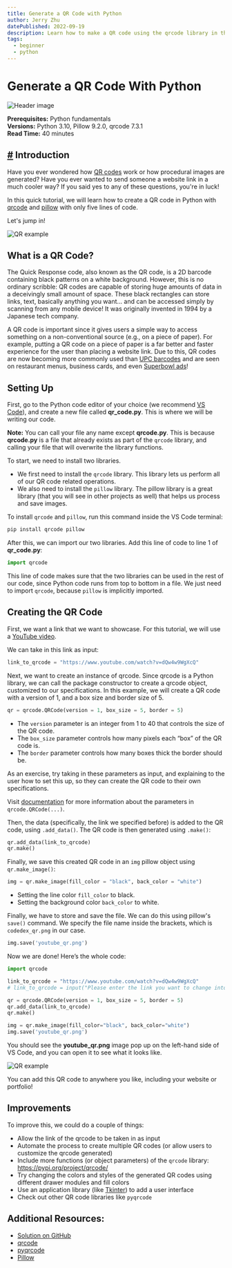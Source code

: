 ```yaml
---
title: Generate a QR Code with Python
author: Jerry Zhu
datePublished: 2022-09-19
description: Learn how to make a QR code using the qrcode library in this project tutorial
tags:
  - beginner
  - python
---
```


# Generate a QR Code With Python

<AuthorAvatar author_name="Jerry Zhu" author_avatar="/images/projects/authors/jerry_zhu.jpg" />

![Header image](https://raw.githubusercontent.com/codedex-io/projects/main/projects/create-a-qr-code-with-python/header.png)

**Prerequisites:** Python fundamentals  
**Versions:** Python 3.10, Pillow 9.2.0, qrcode 7.3.1  
**Read Time:** 40 minutes

## [#](#-introduction) Introduction

Have you ever wondered how [QR codes](https://en.wikipedia.org/wiki/QR_code) work or how procedural images are generated? Have you ever wanted to send someone a website link in a much cooler way? If you said yes to any of these questions, you're in luck!

In this quick tutorial, we will learn how to create a QR code in Python with [qrcode](https://pypi.org/project/qrcode) and [pillow](https://pypi.org/project/Pillow) with only five lines of code.

Let's jump in!

![QR example](https://raw.githubusercontent.com/codedex-io/projects/main/projects/create-a-qr-code-with-python/codedex_qr.png)

## What is a QR Code?

The Quick Response code, also known as the QR code, is a 2D barcode containing black patterns on a white background. However, this is no ordinary scribble: QR codes are capable of storing huge amounts of data in a deceivingly small amount of space. These black rectangles can store links, text, basically anything you want... and can be accessed simply by scanning from any mobile device! It was originally invented in 1994 by a Japanese tech company.

A QR code is important since it gives users a simple way to access something on a non-conventional source (e.g., on a piece of paper). For example, putting a QR code on a piece of paper is a far better and faster experience for the user than placing a website link. Due to this, QR codes are now becoming more commonly used than [UPC barcodes](https://en.wikipedia.org/wiki/Universal_Product_Code) and are seen on restaurant menus, business cards, and even [Superbowl ads](https://www.youtube.com/watch?v=1zLsUhOCqyU)!

## Setting Up

First, go to the Python code editor of your choice (we recommend [VS Code](https://code.visualstudio.com/)), and create a new file called **qr_code.py**. This is where we will be writing our code.

**Note:** You can call your file any name except **qrcode.py**. This is because **qrcode.py** is a file that already exists as part of the `qrcode` library, and calling your file that will overwrite the library functions.

To start, we need to install two libraries.

- We first need to install the `qrcode` library. This library lets us perform all of our QR code related operations.
- We also need to install the `pillow` library. The pillow library is a great library (that you will see in other projects as well) that helps us process and save images.

To install `qrcode` and `pillow`, run this command inside the VS Code terminal:

```bash
pip install qrcode pillow
```

After this, we can import our two libraries. Add this line of code to line 1 of **qr_code.py**:

```py
import qrcode
```

This line of code makes sure that the two libraries can be used in the rest of our code, since Python code runs from top to bottom in a file.
We just need to import `qrcode`, because `pillow` is implicitly imported.

## Creating the QR Code

First, we want a link that we want to showcase. For this tutorial, we will use a [YouTube video](https://www.youtube.com/watch?v=dQw4w9WgXcQ).

We can take in this link as input:

```py
link_to_qrcode = "https://www.youtube.com/watch?v=dQw4w9WgXcQ"
```

Next, we want to create an instance of qrcode. Since qrcode is a Python library, we can call the package constructor to create a qrcode object, customized to our specifications. In this example, we will create a QR code with a version of 1, and a box size and border size of 5.

```py
qr = qrcode.QRCode(version = 1, box_size = 5, border = 5)
```

- The `version` parameter is an integer from 1 to 40 that controls the size of the QR code.
- The `box_size` parameter controls how many pixels each “box” of the QR code is.
- The `border` parameter controls how many boxes thick the border should be.

As an exercise, try taking in these parameters as input, and explaining to the user how to set this up, so they can create the QR code to their own specifications.

Visit [documentation](https://github.com/lincolnloop/python-qrcode) for more information about the parameters in `qrcode.QRCode(...)`.

Then, the data (specifically, the link we specified before) is added to the QR code, using `.add_data()`. The QR code is then generated using `.make()`:

```py
qr.add_data(link_to_qrcode)
qr.make()
```

Finally, we save this created QR code in an `img` pillow object using `qr.make_image()`:

```py
img = qr.make_image(fill_color = "black", back_color = "white")
```

- Setting the line color `fill_color` to black.
- Setting the background color `back_color` to white.

Finally, we have to store and save the file. We can do this using pillow's `save()` command. We specify the file name inside the brackets, which is `codedex_qr.png` in our case.

```py
img.save('youtube_qr.png')
```

Now we are done! Here’s the whole code:

```py
import qrcode

link_to_qrcode = "https://www.youtube.com/watch?v=dQw4w9WgXcQ"
# link_to_qrcode = input("Please enter the link you want to change into a QRCode: ")

qr = qrcode.QRCode(version = 1, box_size = 5, border = 5)
qr.add_data(link_to_qrcode)
qr.make()

img = qr.make_image(fill_color="black", back_color="white")
img.save('youtube_qr.png')
```

You should see the **youtube_qr.png** image pop up on the left-hand side of VS Code, and you can open it to see what it looks like.

![QR example](https://raw.githubusercontent.com/codedex-io/projects/main/projects/create-a-qr-code-with-python/codedex_qr.png)

You can add this QR code to anywhere you like, including your website or portfolio!

## Improvements

To improve this, we could do a couple of things:

- Allow the link of the qrcode to be taken in as input
- Automate the process to create multiple QR codes (or allow users to customize the qrcode generated)
- Include more functions (or object parameters) of the `qrcode` library: https://pypi.org/project/qrcode/
- Try changing the colors and styles of the generated QR codes using different drawer modules and fill colors
- Use an application library (like [Tkinter](https://docs.python.org/3/library/tkinter.html)) to add a user interface
- Check out other QR code libraries like `pyqrcode`

## Additional Resources:

- [Solution on GitHub](https://github.com/codedex-io/projects/blob/main/projects/create-a-qr-code-with-python/qr_code.py)
- [qrcode](https://pypi.org/project/qrcode/)
- [pyqrcode](https://pypi.org/project/PyQRCode/)
- [Pillow](https://pypi.org/project/Pillow/)
